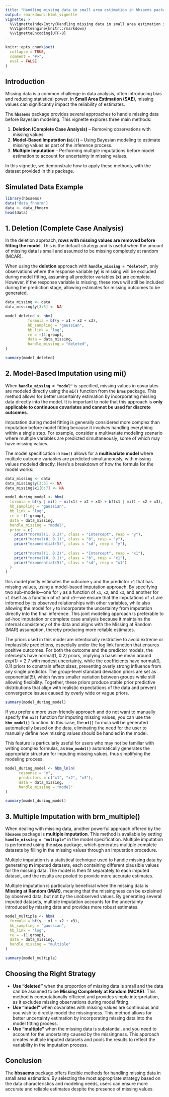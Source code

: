 ```yaml
---
title: "Handling missing data in small area estimation in hbsaems package"
output: rmarkdown::html_vignette
vignette: >
  %\VignetteIndexEntry{Handling missing data in small area estimation in hbsaems package}
  %\VignetteEngine{knitr::rmarkdown}
  %\VignetteEncoding{UTF-8}
---
```


```r
knitr::opts_chunk$set(
  collapse = TRUE,
  comment = "#>",
  eval = FALSE
)
```

## Introduction

Missing data is a common challenge in data analysis, often introducing bias and reducing statistical power. In **Small Area Estimation (SAE)**, missing values can significantly impact the reliability of estimates.

The **`hbsaems`** package provides several approaches to handle missing data before Bayesian modeling. This vignette explores three main methods:

1.  **Deletion (Complete Case Analysis)** – Removing observations with missing values.
2.  **Model-Based Imputation (`mi()`)** – Using Bayesian modeling to estimate missing values as part of the inference process.
3.  **Multiple Imputation** – Performing multiple imputations before model estimation to account for uncertainty in missing values.

In this vignette, we demonstrate how to apply these methods, with the dataset provided in this package.

## Simulated Data Example

```r
library(hbsaems)
data("data_fhnorm")
data <- data_fhnorm
head(data)
```

## 1. Deletion (Complete Case Analysis)

In the deletion approach, **rows with missing values are removed before fitting the model**. This is the default strategy and is useful when the amount of missing data is small and assumed to be missing completely at random (MCAR).

When using the **deletion** approach with **`handle_missing = "deleted"`**, only observations where the response variable (**y**) is missing will be excluded during model fitting, assuming all predictor variables (**x**) are complete. However, if the response variable is missing, these rows will still be included during the prediction stage, allowing estimates for missing outcomes to be generated.

```r
data_missing <- data
data_missing$y[3:5] <- NA 
```

```r
model_deleted <- hbm(
          formula = bf(y ~ x1 + x2 + x3),
          hb_sampling = "gaussian",
          hb_link = "log",
          re = ~(1|group),
          data = data_missing,
          handle_missing = "deleted",
)
```

```r
summary(model_deleted)
```

## 2. Model-Based Imputation using mi()

When **`handle_missing = "model"`** is specified, missing values in covariates are modeled directly using the **`mi()`** function from the **`brms`** package. This method allows for better uncertainty estimation by incorporating missing data directly into the model. It is important to note that this approach is **only applicable to continuous covariates and cannot be used for discrete outcomes**.

Imputation during model fitting is generally considered more complex than imputation before model fitting because it involves handling everything within a single step. For example, consider a multivariate modeling scenario where multiple variables are predicted simultaneously, some of which may have missing values.

The model specification in **`hbm()`** allows for a **multivariate model** where multiple outcome variables are predicted simultaneously, with missing values modeled directly. Here's a breakdown of how the formula for the model works:

```r
data_missing <- data
data_missing$y[3:5] <- NA 
data_missing$x1[6:7] <- NA
```

```r
model_during_model <- hbm(
  formula = bf(y | mi() ~ mi(x1) + x2 + x3) + bf(x1 | mi() ~ x2 + x3),
  hb_sampling = "gaussian",
  hb_link = "log",
  re = ~(1|group),
  data = data_missing,
  handle_missing = "model",
  prior = c(
    prior("normal(1, 0.2)", class = "Intercept", resp = "y"),  
    prior("normal(0, 0.1)", class = "b", resp = "y"),
    prior("exponential(5)", class = "sd", resp = "y"),
    
    prior("normal(1, 0.2)", class = "Intercept", resp = "x1"),  
    prior("normal(0, 0.1)", class = "b", resp = "x1"),
    prior("exponential(5)", class = "sd", resp = "x1")
  )
)
```

this model jointly estimates the outcome `y` and the predictor `x1` that has missing values, using a model-based imputation approach. By specifying two sub-models—one for `y` as a function of `x1`, `x2`, and `x3`, and another for `x1` itself as a function of `x2` and `x3`—we ensure that the imputations of `x1` are informed by its observed relationships with other variables, while also allowing the model for `y` to incorporate the uncertainty from imputation directly into the final inference. This joint modeling approach is preferable to ad-hoc imputation or complete case analysis because it maintains the internal consistency of the data and aligns with the Missing at Random (MAR) assumption, thereby producing more reliable estimates.

The priors used in this model are intentionally restrictive to avoid extreme or implausible predictions, especially under the log link function that ensures positive outcomes. For both the outcome and the predictor models, the intercepts have normal(1, 0.2) priors, implying a baseline mean around $exp(1)=2.7$ with modest uncertainty, while the coefficients have normal(0, 0.1) priors to constrain effect sizes, preventing overly strong influence from any single predictor. The group-level standard deviation priors are set as exponential(5), which favors smaller variation between groups while still allowing flexibility. Together, these priors produce stable prior predictive distributions that align with realistic expectations of the data and prevent convergence issues caused by overly wide or vague priors.

```r
summary(model_during_model)
```

If you prefer a more user-friendly approach and do not want to manually specify the **`mi()`** function for imputing missing values, you can use the **`hbm_model()`** function. In this case, the **`mi()`** formula will be generated automatically based on the data, eliminating the need for the user to manually define how missing values should be handled in the model.

This feature is particularly useful for users who may not be familiar with writing complex formulas, as **`hbm_model()`** automatically generates the appropriate structure for imputing missing values, thus simplifying the modeling process.

```r
model_during_model <- hbm_lnln(
      response = "y",
      predictors = c("x1", "x2", "x3"),
      data = data_missing,
      handle_missing = "model"
)
```

```r
summary(model_during_model)
```

## 3. Multiple Imputation with brm_multiple()

When dealing with missing data, another powerful approach offered by the **`hbsaems`** package is **multiple imputation**. This method is available by setting **`handle_missing = "multiple"`** in the model specification. Multiple imputation is performed using the **`mice`** package, which generates multiple complete datasets by filling in the missing values through an imputation procedure.

Multiple imputation is a statistical technique used to handle missing data by generating **m** imputed datasets, each containing different plausible values for the missing data. The model is then fit separately to each imputed dataset, and the results are pooled to provide more accurate estimates.

Multiple imputation is particularly beneficial when the missing data is **Missing at Random (MAR)**, meaning that the missingness can be explained by observed data, but not by the unobserved values. By generating several imputed datasets, multiple imputation accounts for the uncertainty introduced by missing data and provides more robust estimates.

```r
model_multiple <- hbm(
  formula = bf(y ~ x1 + x2 + x3),
  hb_sampling = "gaussian",
  hb_link = "log",
  re = ~(1|group),
  data = data_missing,
  handle_missing = "multiple"
)
```

```r
summary(model_multiple)
```

## Choosing the Right Strategy

-   **Use "deleted"** when the proportion of missing data is small and the data can be assumed to be **Missing Completely at Random (MCAR)**. This method is computationally efficient and provides simple interpretation, as it excludes missing observations during model fitting.
-   **Use "model"** when covariates with missing values are continuous and you wish to directly model the missingness. This method allows for better uncertainty estimation by incorporating missing data into the model fitting process.
-   **Use "multiple"** when the missing data is substantial, and you need to account for the uncertainty caused by the missingness. This approach creates multiple imputed datasets and pools the results to reflect the variability in the imputation process.

## Conclusion

The **hbsaems** package offers flexible methods for handling missing data in small area estimation. By selecting the most appropriate strategy based on the data characteristics and modeling needs, users can ensure more accurate and reliable estimates despite the presence of missing values.
